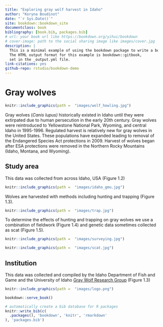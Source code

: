 ```yaml
---
title: "Exploring gray wolf harvest in Idaho"
author: "Koryna Boudinot"
date: "`r Sys.Date()`"
site: bookdown::bookdown_site
documentclass: book
bibliography: [book.bib, packages.bib]
# url: your book url like https://bookdown.org/yihui/bookdown
# cover-image: path to the social sharing image like images/cover.jpg
description: |
  This is a minimal example of using the bookdown package to write a book.
  The HTML output format for this example is bookdown::gitbook,
  set in the _output.yml file.
link-citations: yes
github-repo: rstudio/bookdown-demo
---
```


# Gray wolves

```r
knitr::include_graphics(path =  "images/wolf_howling.jpg")
```

Gray wolves (*Canis lupus)* historically existed in Idaho until they were extirpated due to human persecution in the early 20th century. Gray wolves were reintroduced to Yellowstone National Park, Wyoming, and central Idaho in 1995-1996. Regulated harvest is relatively new for gray wolves in the United States. These populations have expanded leading to removal of the Endangered Species Act protections in 2009. Harvest of wolves began after ESA protections were removed in the Northern Rocky Mountains (Idaho, Montana, and Wyoming).

## Study area

This data was collected from across Idaho, USA (Figure 1.2)

```r
knitr::include_graphics(path =  "images/idaho_gmu.jpg")
```

Wolves are harvested with methods including hunting and trapping (Figure 1.3).

```r
knitr::include_graphics(path =  "images/trap.jpg")
```

To determine the effects of hunting and trapping on gray wolves we use a combination of fieldwork (Figure 1.4) and genetic data sometimes collected as scat (Figure 1.5). 

```r
knitr::include_graphics(path =  "images/surveying.jpg")
```

```r
knitr::include_graphics(path =  "images/scat.jpg")
```


## Institution

This data was collected and compiled by the Idaho Department of Fish and Game and the University of Idaho [Gray Wolf Research Group](https://www.graywolfresearch.org/) (Figure 1.3)

```r
knitr::include_graphics(path =  "images/logo.png")
```


```r
bookdown::serve_book()
```

```r
# automatically create a bib database for R packages
knitr::write_bib(c(
  .packages(), 'bookdown', 'knitr', 'rmarkdown'
), 'packages.bib')
```
